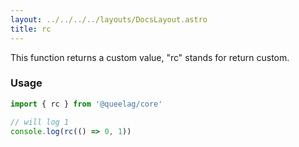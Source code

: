 ```yaml
---
layout: ../../../../layouts/DocsLayout.astro
title: rc
---
```


This function returns a custom value, "rc" stands for return custom.

### Usage

```ts
import { rc } from '@queelag/core'

// will log 1
console.log(rc(() => 0, 1))
```
